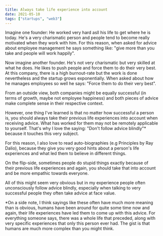 ```yaml
---
title: Always take life experience into account
date: 2021-05-10
tags: ["startups", "web3"]
---
```


Imagine one founder: He worked very hard asll his life to get where he is today. He's a very charismatic person and people tend to become really motivated when they work with him. For this reason, when asked for advice about employee management he says something like: "give more than you take and people will work happily".

Now imagine another founder. He's not very charismatic but very skilled at what he does. He likes to push people and force them to do their very best. At this company, there is a high burnout-rate but the work is done nevertheless and the startup grows exponentially. When asked about how he manages employees so well he says: "Force them to do their very best".

From an outside view, both companies might be equally successful (in terms of growth, maybe not employee happiness) and both pieces of advice make complete sense in their respective context.

However, one thing I've learned is that no matter how successful a person is, you should always take their previous life experiences into account when receiving advice. What has worked for them may not be remotely applicable to yourself. That's why I love the saying: "Don't follow advice blindly"\* because it touches this very subject.

For this reason, I also love to read auto-biographies (e.g Principles by Ray Dalio), because they give you very good hints about a person's life experiences and what led them to believe in different things.

On the flip-side, sometimes people do stupid things exactly because of their previous life experiences and again, you should take that into account and be more empathic towards everyone.

All of this might seem very obvious but in my experience people often unconsciously follow advice blindly, especially when talking to very successful people they often take advice at face value.

\*On a side note, I think sayings like these often have much more meaning than is obvious, humans have been around for quite some time now and again, their life experiences have led them to come up with this advice. For everything someone says, there was a whole life that preceded, along with very specific experiences that only this person ever had. The gist is that humans are much more complex than you might think.
